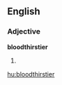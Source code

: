 ==English==

===Adjective===
'''bloodthirstier'''

# {{comparative of|bloodthirsty}}

[[hu:bloodthirstier]]
